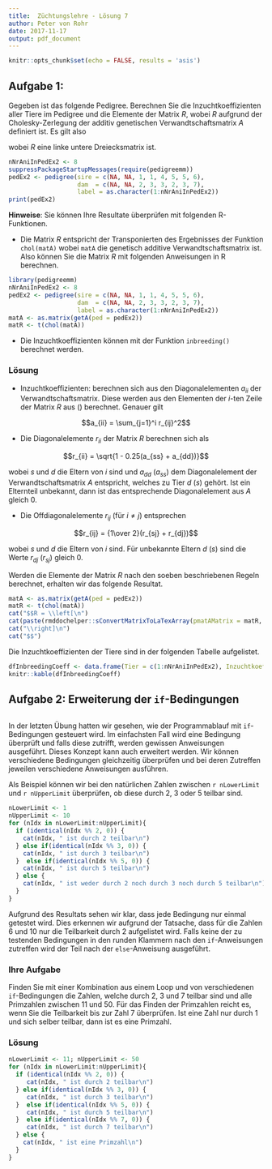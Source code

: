 ```yaml
---
title:  Züchtungslehre - Lösung 7
author: Peter von Rohr
date: 2017-11-17
output: pdf_document
---
```


```r
knitr::opts_chunk$set(echo = FALSE, results = 'asis')
```


## Aufgabe 1:

Gegeben ist das folgende Pedigree. Berechnen Sie die Inzuchtkoeffizienten aller Tiere im Pedigree und die Elemente der Matrix $R$, wobei $R$ aufgrund der Cholesky-Zerlegung der additiv genetischen Verwandtschaftsmatrix $A$ definiert ist. Es gilt also 

\begin{equation}
A = R * R^T
\label{eq:AChol}
\end{equation}

wobei $R$ eine linke untere Dreiecksmatrix ist.

```r
nNrAniInPedEx2 <- 8
suppressPackageStartupMessages(require(pedigreemm))
pedEx2 <- pedigree(sire = c(NA, NA, 1, 1, 4, 5, 5, 6), 
                   dam  = c(NA, NA, 2, 3, 3, 2, 3, 7),
                   label = as.character(1:nNrAniInPedEx2))
print(pedEx2)
```

__Hinweise__:
Sie können Ihre Resultate überprüfen mit folgenden R-Funktionen.

- Die Matrix $R$ entspricht der Transponierten des Ergebnisses der Funktion `chol(matA)` wobei `matA` die genetisch additive Verwandtschaftsmatrix ist. Also können Sie die Matrix $R$ mit folgenden Anweisungen in R berechnen.

```r
library(pedigreemm)
nNrAniInPedEx2 <- 8
pedEx2 <- pedigree(sire = c(NA, NA, 1, 1, 4, 5, 5, 6), 
                   dam  = c(NA, NA, 2, 3, 3, 2, 3, 7),
                   label = as.character(1:nNrAniInPedEx2))
matA <- as.matrix(getA(ped = pedEx2))
matR <- t(chol(matA))
```

- Die Inzuchtkoeffizienten können mit der Funktion `inbreeding()` berechnet werden.

<!-- ------------------------------------------------------ --
  -- In dieser Übung sollen die Inzuchtkoeffizienten        --
  -- und die Elemente der Matrix R von Hand berechnet       --
  -- werden. Zur Kontrolle können die Inzuchtkoeffizienten  --
  -- mit der Funktion `inbreeding()` und die Matrix R       --
  -- wie oben gezeigt, mit dem R-statement `t(chol(matA))   --
  -- berechnet werden. Dabei nehmen wir an, dass matA die   --
  -- genetisch additive Verwandtschaftsmatrix zum gegebenen --
  -- Pedigree enthält.                                      --
  -->
  
### Lösung

- Inzuchtkoeffizienten: berechnen sich aus den Diagonalelementen $a_{ii}$ der Verwandtschaftsmatrix. Diese werden aus den Elementen der $i$-ten Zeile der Matrix $R$ aus (\ref{eq:AChol}) berechnet. Genauer gilt

$$a_{ii} = \sum_{j=1}^i r_{ij}^2$$

- Die Diagonalelemente $r_{ii}$ der Matrix $R$ berechnen sich als

$$r_{ii} = \sqrt{1 - 0.25(a_{ss} + a_{dd})}$$

wobei $s$ und $d$ die Eltern von $i$ sind und $a_{dd}$ ($a_{ss}$) dem Diagonalelement der Verwandtschaftsmatrix $A$ entspricht, welches zu Tier $d$ ($s$) gehört. Ist ein Elternteil unbekannt, dann ist das entsprechende Diagonalelement aus $A$ gleich $0$. 

- Die Offdiagonalelemente $r_{ij}$ (für $i\ne j$) entsprechen

$$r_{ij} = {1\over 2}(r_{sj} + r_{dj})$$

wobei $s$ und $d$ die Eltern von $i$ sind. Für unbekannte Eltern $d$ ($s$) sind die Werte $r_{dj}$ ($r_{sj}$) gleich $0$. 

Werden die Elemente der Matrix $R$ nach den soeben beschriebenen Regeln berechnet, erhalten wir das folgende Resultat.

```r
matA <- as.matrix(getA(ped = pedEx2))
matR <- t(chol(matA))
cat("$$R = \\left[\n")
cat(paste(rmddochelper::sConvertMatrixToLaTexArray(pmatAMatrix = matR, pnDigits = 4), collapse = "\n"))
cat("\\right]\n")
cat("$$")
```

Die Inzuchtkoeffizienten der Tiere sind in der folgenden Tabelle aufgelistet.

```r
dfInbreedingCoeff <- data.frame(Tier = c(1:nNrAniInPedEx2), Inzuchtkoeffizient = round(inbreeding(ped = pedEx2), digits = 4))
knitr::kable(dfInbreedingCoeff)
```


\vspace{2ex}

## Aufgabe 2: Erweiterung der `if`-Bedingungen
```r
```

In der letzten Übung hatten wir gesehen, wie der Programmablauf mit `if`-Bedingungen gesteuert wird. Im einfachsten Fall wird eine Bedingung überprüft und falls diese zutrifft, werden gewissen Anweisungen ausgeführt. Dieses Konzept kann auch erweitert werden. Wir können verschiedene Bedingungen gleichzeitig überprüfen und bei deren Zutreffen jeweilen verschiedene Anweisungen ausführen. 

Als Beispiel können wir bei den natürlichen Zahlen zwischen `r nLowerLimit` und `r nUpperLimit` überprüfen, ob diese durch 2, 3 oder 5 teilbar sind.

\pagebreak

```r
nLowerLimit <- 1
nUpperLimit <- 10
for (nIdx in nLowerLimit:nUpperLimit){
  if (identical(nIdx %% 2, 0)) {
    cat(nIdx, " ist durch 2 teilbar\n")
  } else if(identical(nIdx %% 3, 0)) {
    cat(nIdx, " ist durch 3 teilbar\n")
  }  else if(identical(nIdx %% 5, 0)) {
    cat(nIdx, " ist durch 5 teilbar\n")
  } else {
    cat(nIdx, " ist weder durch 2 noch durch 3 noch durch 5 teilbar\n")
  }
}
```

Aufgrund des Resultats sehen wir klar, dass jede Bedingung nur einmal getestet wird. Dies erkennen wir aufgrund der Tatsache, dass für die Zahlen $6$ und $10$ nur die Teilbarkeit durch $2$ aufgelistet wird. Falls keine der zu testenden Bedingungen in den runden Klammern nach den `if`-Anweisungen zutreffen wird der Teil nach der `else`-Anweisung ausgeführt.


### Ihre Aufgabe
Finden Sie mit einer Kombination aus einem Loop und von verschiedenen `if`-Bedingungen die Zahlen, welche durch $2$, $3$ und $7$ teilbar sind und alle Primzahlen zwischen $11$ und $50$. Für das Finden der Primzahlen reicht es, wenn Sie die Teilbarkeit bis zur Zahl $7$ überprüfen. Ist eine Zahl nur durch $1$ und sich selber teilbar, dann ist es eine Primzahl.

<!-- ---------------------------------------------------- --
  -- Analog zum oben gezeigten R-code-junk soll in        --
  -- einem Loop zwischen 11 und 50 getested werden,       --
  -- welche Zahlen durch 2, 3, 5 und 7 teilbar sind.      --
  -- Alle Zahlen zwischen 11 und 50, welche weder         --
  -- durch 2, 3, 5 oder 7 teilbar sind, sind Primzahlen.  --
  -- Die Teilbarkeit wird wieder in einer Serie von if-   --
  -- und else if-Bedingungen überprüft. Alle Zahlen,      --
  -- welche weder durch 2, 3, 5 oder 7 Teilbar sind,      -- 
  -- werden im else-Teil der Bedingungsserie abgehandelt. --
  -->
  
### Lösung

```r
nLowerLimit <- 11; nUpperLimit <- 50
for (nIdx in nLowerLimit:nUpperLimit){
  if (identical(nIdx %% 2, 0)) {
     cat(nIdx, " ist durch 2 teilbar\n")
  } else if(identical(nIdx %% 3, 0)) {
     cat(nIdx, " ist durch 3 teilbar\n")
  }  else if(identical(nIdx %% 5, 0)) {
     cat(nIdx, " ist durch 5 teilbar\n")
  }  else if(identical(nIdx %% 7, 0)) {
     cat(nIdx, " ist durch 7 teilbar\n")
  } else {
    cat(nIdx, " ist eine Primzahl\n")
  }
}
```


